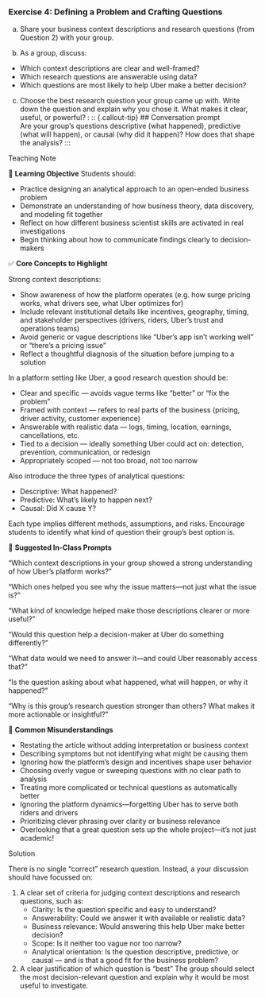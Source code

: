 <!-- question-type: inclass -->
### Exercise 4: Defining a Problem and Crafting Questions

(a) Share your business context descriptions and research questions (from Question 2) with your group.

(b) As a group, discuss:

- Which context descriptions are clear and well-framed?
- Which research questions are answerable using data?
- Which questions are most likely to help Uber make a better decision?

(c) Choose the best research question your group came up with.
Write down the question and explain why you chose it. What makes it clear, useful, or powerful?
:
:: {.callout-tip} 
## Conversation prompt  
Are your group's questions descriptive (what happened), predictive (what will happen), or causal (why did it happen)? How does that shape the analysis?
:::

<!-- BEGIN PROFILE:r-teaching-guide -->
::: {.content-visible when-profile="r-teaching-guide"}

::: {.teaching-block}

::: {.teaching-block-header}
Teaching Note
:::

::: {.teaching-block-body}

🎯  **Learning Objective**
Students should:

- Practice designing an analytical approach to an open-ended business problem
- Demonstrate an understanding of how business theory, data discovery, and modeling fit together
- Reflect on how different business scientist skills are activated in real investigations
- Begin thinking about how to communicate findings clearly to decision-makers

✅  **Core Concepts to Highlight**

Strong context descriptions:

- Show awareness of how the platform operates (e.g. how surge pricing works, what drivers see, what Uber optimizes for)
- Include relevant institutional details like incentives, geography, timing, and stakeholder perspectives (drivers, riders, Uber’s trust and operations teams)
- Avoid generic or vague descriptions like “Uber’s app isn’t working well” or “there’s a pricing issue”
- Reflect a thoughtful diagnosis of the situation before jumping to a solution

In a platform setting like Uber, a good research question should be:

- Clear and specific — avoids vague terms like “better” or “fix the problem”
- Framed with context — refers to real parts of the business (pricing, driver activity, customer experience)
- Answerable with realistic data — logs, timing, location, earnings, cancellations, etc.
- Tied to a decision — ideally something Uber could act on: detection, prevention, communication, or redesign
- Appropriately scoped — not too broad, not too narrow

Also introduce the three types of analytical questions:

- Descriptive: What happened?
- Predictive: What’s likely to happen next?
- Causal: Did X cause Y?

Each type implies different methods, assumptions, and risks. Encourage students to identify what kind of question their group’s best option is.

💬 **Suggested In-Class Prompts**

“Which context descriptions in your group showed a strong understanding of how Uber’s platform works?”

“Which ones helped you see why the issue matters—not just what the issue is?”

“What kind of knowledge helped make those descriptions clearer or more useful?”

“Would this question help a decision-maker at Uber do something differently?”

“What data would we need to answer it—and could Uber reasonably access that?”

“Is the question asking about what happened, what will happen, or why it happened?”

“Why is this group’s research question stronger than others? What makes it more actionable or insightful?”

📌 **Common Misunderstandings**

- Restating the article without adding interpretation or business context
- Describing symptoms but not identifying what might be causing them
- Ignoring how the platform’s design and incentives shape user behavior
- Choosing overly vague or sweeping questions with no clear path to analysis
- Treating more complicated or technical questions as automatically better
- Ignoring the platform dynamics—forgetting Uber has to serve both riders and drivers
- Prioritizing clever phrasing over clarity or business relevance
- Overlooking that a great question sets up the whole project—it’s not just academic!



:::

:::

:::
<!-- END PROFILE:r-teaching-guide -->

<!-- BEGIN PROFILE:r-solutions -->
::: {.content-visible when-profile="r-solutions" when-profile="r-teaching-guide"}

::: {.solution-block}

::: {.solution-block-header}
Solution
:::

::: {.solution-block-body}

There is no single “correct” research question. Instead, a your discussion should have focussed on:

1. A clear set of criteria for judging context descriptions and research questions, such as:
    - Clarity: Is the question specific and easy to understand?
    - Answerability: Could we answer it with available or realistic data?
    - Business relevance: Would answering this help Uber make better decision?
    - Scope: Is it neither too vague nor too narrow?
    - Analytical orientation: Is the question descriptive, predictive, or causal — and is that a good fit for the business problem?

2. A clear justification of which question is “best”
The group should select the most decision-relevant question and explain why it would be most useful to investigate.

:::

:::

:::
<!-- END PROFILE:r-solutions -->

